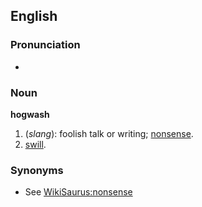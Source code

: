 ==English==

===Pronunciation===
*{{audio|en-us-hogwash.ogg|Audio (US)}}

===Noun===
'''hogwash'''
#(''slang''): foolish talk or writing; [[nonsense]].
#[[swill]].

===Synonyms===
*See [[WikiSaurus:nonsense]]
